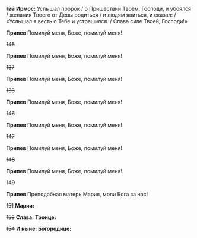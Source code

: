 ~~122~~ **Ирмос:** Услышал пророк / о Пришествии Твоём, Господи, и убоялся / желания Твоего от Девы родиться / и людям явиться, и сказал: / «Услышал я весть о Тебе и устрашился. / Слава силе Твоей, Господи!»

**Припев** Помилуй меня, Боже, помилуй меня!

~~145~~

**Припев** Помилуй меня, Боже, помилуй меня!

~~137~~

**Припев** Помилуй меня, Боже, помилуй меня!

~~138~~

**Припев** Помилуй меня, Боже, помилуй меня!

~~146~~

**Припев** Помилуй меня, Боже, помилуй меня!

~~147~~

**Припев** Помилуй меня, Боже, помилуй меня!

~~148~~

**Припев** Помилуй меня, Боже, помилуй меня!

~~149~~

**Припев** Преподобная матерь Мария, моли Бога за нас!

~~151~~ **Марии:**

~~153~~ **Слава: Троице:**

~~154~~ **И ныне: Богородице:**
